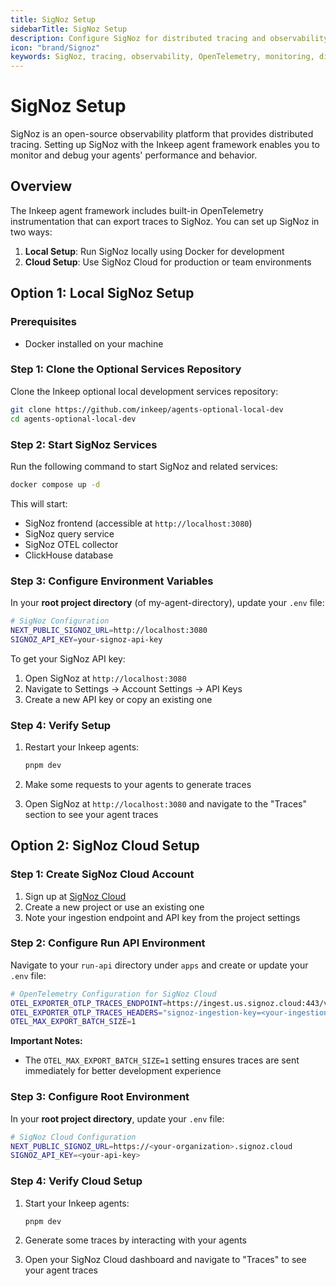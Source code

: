 ```yaml
---
title: SigNoz Setup
sidebarTitle: SigNoz Setup
description: Configure SigNoz for distributed tracing and observability in your Inkeep agent framework
icon: "brand/Signoz"
keywords: SigNoz, tracing, observability, OpenTelemetry, monitoring, distributed tracing
---
```


# SigNoz Setup

SigNoz is an open-source observability platform that provides distributed tracing. Setting up SigNoz with the Inkeep agent framework enables you to monitor and debug your agents' performance and behavior.

## Overview

The Inkeep agent framework includes built-in OpenTelemetry instrumentation that can export traces to SigNoz. You can set up SigNoz in two ways:

1. **Local Setup**: Run SigNoz locally using Docker for development
2. **Cloud Setup**: Use SigNoz Cloud for production or team environments

## Option 1: Local SigNoz Setup

### Prerequisites

- Docker installed on your machine

### Step 1: Clone the Optional Services Repository

Clone the Inkeep optional local development services repository:

```bash
git clone https://github.com/inkeep/agents-optional-local-dev
cd agents-optional-local-dev
```

### Step 2: Start SigNoz Services

Run the following command to start SigNoz and related services:

```bash
docker compose up -d
```

This will start:
- SigNoz frontend (accessible at `http://localhost:3080`)
- SigNoz query service
- SigNoz OTEL collector
- ClickHouse database

### Step 3: Configure Environment Variables

In your **root project directory** (of my-agent-directory), update your `.env` file:

```bash
# SigNoz Configuration
NEXT_PUBLIC_SIGNOZ_URL=http://localhost:3080
SIGNOZ_API_KEY=your-signoz-api-key
```

To get your SigNoz API key:

1. Open SigNoz at `http://localhost:3080`
2. Navigate to Settings → Account Settings → API Keys
3. Create a new API key or copy an existing one

### Step 4: Verify Setup

1. Restart your Inkeep agents:
   ```bash
   pnpm dev
   ```

2. Make some requests to your agents to generate traces

3. Open SigNoz at `http://localhost:3080` and navigate to the "Traces" section to see your agent traces

## Option 2: SigNoz Cloud Setup

### Step 1: Create SigNoz Cloud Account

1. Sign up at [SigNoz Cloud](https://signoz.io/teams/)
2. Create a new project or use an existing one
3. Note your ingestion endpoint and API key from the project settings

### Step 2: Configure Run API Environment

Navigate to your `run-api` directory under `apps` and create or update your `.env` file:

```bash
# OpenTelemetry Configuration for SigNoz Cloud
OTEL_EXPORTER_OTLP_TRACES_ENDPOINT=https://ingest.us.signoz.cloud:443/v1/traces
OTEL_EXPORTER_OTLP_TRACES_HEADERS="signoz-ingestion-key=<your-ingestion-key>"
OTEL_MAX_EXPORT_BATCH_SIZE=1
```

**Important Notes:**
- The `OTEL_MAX_EXPORT_BATCH_SIZE=1` setting ensures traces are sent immediately for better development experience

### Step 3: Configure Root Environment

In your **root project directory**, update your `.env` file:

```bash
# SigNoz Cloud Configuration
NEXT_PUBLIC_SIGNOZ_URL=https://<your-organization>.signoz.cloud
SIGNOZ_API_KEY=<your-api-key>
```


### Step 4: Verify Cloud Setup

1. Start your Inkeep agents:
   ```bash
   pnpm dev
   ```

2. Generate some traces by interacting with your agents

3. Open your SigNoz Cloud dashboard and navigate to "Traces" to see your agent traces
